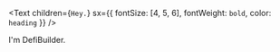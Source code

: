 <Text
  children={`Hey.`}
  sx={{ fontSize: [4, 5, 6], fontWeight: `bold`, color: `heading` }}
/>

I'm DefiBuilder.